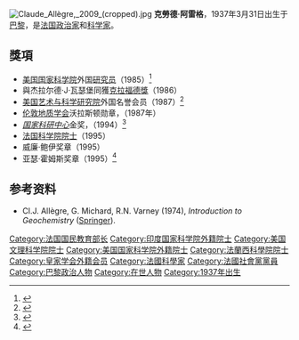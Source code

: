 {{Expand language|1=en|time=2020-07-29T06:41:30+00:00}}
[[Image:Claude_Allègre,_2009_(cropped).jpg|thumb]]
'''克勞德·阿雷格'''，1937年3月31日出生于[[巴黎|巴黎]]，是[[法国|法国]][[政治人物|政治家]]和[[科学家|科学家]]。

== 獎項 ==
* [[美国国家科学院|美国国家科学院]]外国[[美国国家科学院|研究员]]（1985）<ref name="NatlAcad">{{Cite web|title=Allegre, Claude J.|url=http://www.nasonline.org/site/Dir/1027980989?pg=vprof&mbr=1001486|accessdate=15 April 2011|work=National Academy of Sciences|archive-date=2019-12-13|archive-url=https://web.archive.org/web/20191213081832/http://www.nasonline.org/site/Dir/1027980989?pg=vprof&mbr=1001486|dead-url=no}}</ref>
* 與杰拉尔德·J·瓦瑟堡同獲[[克拉福德獎|克拉福德獎]]（1986）
* [[美国文理科学院|美国艺术与科学研究院]]外国名誉会员（1987）<ref name="AAAS">{{Cite web|title=Book of Members, 1780-2010: Chapter A|url=http://www.amacad.org/publications/BookofMembers/ChapterA.pdf|accessdate=15 April 2011|publisher=American Academy of Arts and Sciences|archive-date=2015-05-05|archive-url=https://www.webcitation.org/6YJ7FPiTh?url=http://www.amacad.org/publications/BookofMembers/ChapterA.pdf|dead-url=no}}</ref>
* [[伦敦地质学会|伦敦地质学会]]沃拉斯顿勋章，（1987年）
* ''[[法國國家科學研究中心|国家科研中心]]''金奖，（1994）<ref name="CNRS">{{Cite web|title=Médailles d'or|url=http://www.cnrs.fr/fr/recherche/prix/medaillesor.htm|accessdate=15 April 2011|work=Centre National de la Recherche Scientifique|language=fr|archiveurl=https://web.archive.org/web/20180310233731/http://www.cnrs.fr/fr/recherche/prix/medaillesor.htm|archivedate=2018-03-10|dead-url=yes}}</ref>
* [[法国科学院|法国科学院院士]]（1995）
* 威廉·鲍伊奖章（1995）
* 亚瑟·霍姆斯奖章（1995）<ref>{{Cite web|title=MEDALLISTS|url=https://www.egu.eu/eug/aurthur_holmes.html|accessdate=30 April 2020|publisher=European Union of Geosciences|archive-date=2016-06-12|archive-url=https://web.archive.org/web/20160612185846/http://www.egu.eu/eug/aurthur_holmes.html|dead-url=no}}</ref>

== 参考资料 ==
{{Reflist|2}}
* Cl.J. Allègre, G. Michard, R.N. Varney (1974), ''Introduction to Geochemistry'' ([[施普林格科学+商业媒体|Springer]]). {{ISBN|90-277-0497-X}}

{{DEFAULTSORT:Allegre, Claude Jean}}
[[Category:法国国民教育部长|Category:法国国民教育部长]]
[[Category:印度国家科学院外籍院士|Category:印度国家科学院外籍院士]]
[[Category:美国文理科学院院士|Category:美国文理科学院院士]]
[[Category:美国国家科学院外籍院士|Category:美国国家科学院外籍院士]]
[[Category:法蘭西科學院院士|Category:法蘭西科學院院士]]
[[Category:皇家学会外籍会员|Category:皇家学会外籍会员]]
[[Category:法國科學家|Category:法國科學家]]
[[Category:法國社會黨黨員|Category:法國社會黨黨員]]
[[Category:巴黎政治人物|Category:巴黎政治人物]]
[[Category:在世人物|Category:在世人物]]
[[Category:1937年出生|Category:1937年出生]]